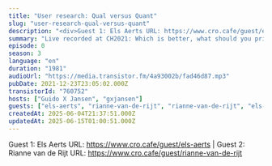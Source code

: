 ```yaml
---
title: "User research: Qual versus Quant"
slug: "user-research-qual-versus-quant"
description: "<div>Guest 1: Els Aerts URL: https://www.cro.cafe/guest/els-aerts | Guest 2: Rianne van de Rijt URL: https://www.cro.cafe/guest/rianne-van-de-rijt&nbsp;</div>"
summary: "Live recorded at CH2021: Which is better, what should you prioritize and what are some common mistakes?"
episode: 0
season: 3
language: "en"
duration: "1981"
audioUrl: "https://media.transistor.fm/4a93002b/fad46d87.mp3"
pubDate: 2021-12-23T23:05:02.000Z
transistorId: "760752"
hosts: ["Guido X Jansen", "gxjansen"]
guests: ["els-aerts", "rianne-van-de-rijt", "rianne-van-de-rijt", "els-aerts"]
createdAt: 2025-06-04T21:37:51.000Z
updatedAt: 2025-06-15T01:00:51.000Z
---
```


Guest 1: Els Aerts URL: https://www.cro.cafe/guest/els-aerts | Guest 2: Rianne van de Rijt URL: https://www.cro.cafe/guest/rianne-van-de-rijt&nbsp;
